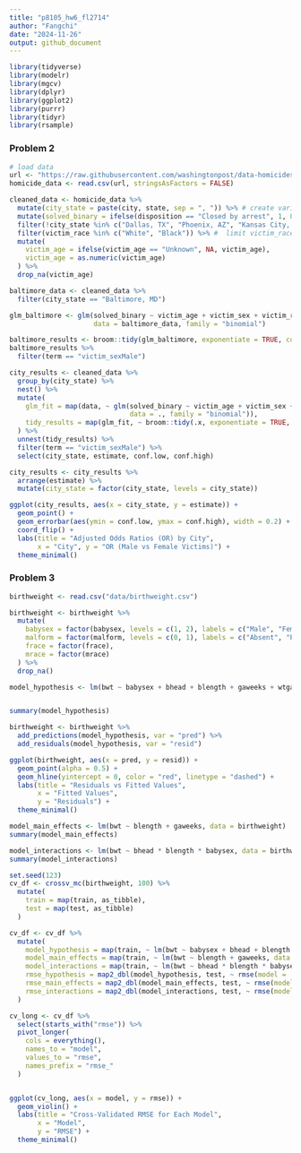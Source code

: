```yaml
---
title: "p8105_hw6_fl2714"
author: "Fangchi"
date: "2024-11-26"
output: github_document
---
```


```r

library(tidyverse)
library(modelr)
library(mgcv)
library(dplyr)
library(ggplot2)
library(purrr)
library(tidyr)
library(rsample)

```

### Problem 2

```r

# load data
url <- "https://raw.githubusercontent.com/washingtonpost/data-homicides/master/homicide-data.csv"
homicide_data <- read.csv(url, stringsAsFactors = FALSE)

```


```r

cleaned_data <- homicide_data %>%
  mutate(city_state = paste(city, state, sep = ", ")) %>% # create variable
  mutate(solved_binary = ifelse(disposition == "Closed by arrest", 1, 0)) %>% # whether the homicide is solved
  filter(!city_state %in% c("Dallas, TX", "Phoenix, AZ", "Kansas City, MO", "Tulsa, AL")) %>%
  filter(victim_race %in% c("White", "Black")) %>% #  limit victim_race
  mutate(
    victim_age = ifelse(victim_age == "Unknown", NA, victim_age),  
    victim_age = as.numeric(victim_age)                            
  ) %>%
  drop_na(victim_age)  

```


```r

baltimore_data <- cleaned_data %>%
  filter(city_state == "Baltimore, MD")

glm_baltimore <- glm(solved_binary ~ victim_age + victim_sex + victim_race,
                     data = baltimore_data, family = "binomial")

baltimore_results <- broom::tidy(glm_baltimore, exponentiate = TRUE, conf.int = TRUE)
baltimore_results %>%
  filter(term == "victim_sexMale")

```


```r

city_results <- cleaned_data %>%
  group_by(city_state) %>%
  nest() %>%  
  mutate(
    glm_fit = map(data, ~ glm(solved_binary ~ victim_age + victim_sex + victim_race,
                              data = ., family = "binomial")),
    tidy_results = map(glm_fit, ~ broom::tidy(.x, exponentiate = TRUE, conf.int = TRUE))
  ) %>%
  unnest(tidy_results) %>%  
  filter(term == "victim_sexMale") %>% 
  select(city_state, estimate, conf.low, conf.high)

```
```r


city_results <- city_results %>%
  arrange(estimate) %>%
  mutate(city_state = factor(city_state, levels = city_state))  

ggplot(city_results, aes(x = city_state, y = estimate)) +
  geom_point() +
  geom_errorbar(aes(ymin = conf.low, ymax = conf.high), width = 0.2) +
  coord_flip() +
  labs(title = "Adjusted Odds Ratios (OR) by City",
       x = "City", y = "OR (Male vs Female Victims)") +
  theme_minimal()

```

### Problem 3

```r

birthweight <- read.csv("data/birthweight.csv")

```


```r

birthweight <- birthweight %>%
  mutate(
    babysex = factor(babysex, levels = c(1, 2), labels = c("Male", "Female")),
    malform = factor(malform, levels = c(0, 1), labels = c("Absent", "Present")),
    frace = factor(frace),
    mrace = factor(mrace)
  ) %>%
  drop_na()  

```


```r


model_hypothesis <- lm(bwt ~ babysex + bhead + blength + gaweeks + wtgain + smoken, data = birthweight)


summary(model_hypothesis)


```

```r


birthweight <- birthweight %>%
  add_predictions(model_hypothesis, var = "pred") %>%
  add_residuals(model_hypothesis, var = "resid")

ggplot(birthweight, aes(x = pred, y = resid)) +
  geom_point(alpha = 0.5) +
  geom_hline(yintercept = 0, color = "red", linetype = "dashed") +
  labs(title = "Residuals vs Fitted Values",
       x = "Fitted Values",
       y = "Residuals") +
  theme_minimal()

```
```r

model_main_effects <- lm(bwt ~ blength + gaweeks, data = birthweight)
summary(model_main_effects)

```
```r

model_interactions <- lm(bwt ~ bhead * blength * babysex, data = birthweight)
summary(model_interactions)

```
```r

set.seed(123)  
cv_df <- crossv_mc(birthweight, 100) %>%  
  mutate(
    train = map(train, as_tibble),
    test = map(test, as_tibble)
  )

cv_df <- cv_df %>%
  mutate(
    model_hypothesis = map(train, ~ lm(bwt ~ babysex + bhead + blength + gaweeks + wtgain + smoken, data = .)),
    model_main_effects = map(train, ~ lm(bwt ~ blength + gaweeks, data = .)),
    model_interactions = map(train, ~ lm(bwt ~ bhead * blength * babysex, data = .)),
    rmse_hypothesis = map2_dbl(model_hypothesis, test, ~ rmse(model = .x, data = .y)),
    rmse_main_effects = map2_dbl(model_main_effects, test, ~ rmse(model = .x, data = .y)),
    rmse_interactions = map2_dbl(model_interactions, test, ~ rmse(model = .x, data = .y))
  )

```


```r

cv_long <- cv_df %>%
  select(starts_with("rmse")) %>%
  pivot_longer(
    cols = everything(),
    names_to = "model",
    values_to = "rmse",
    names_prefix = "rmse_"
  )


ggplot(cv_long, aes(x = model, y = rmse)) +
  geom_violin() +
  labs(title = "Cross-Validated RMSE for Each Model",
       x = "Model",
       y = "RMSE") +
  theme_minimal()

```

